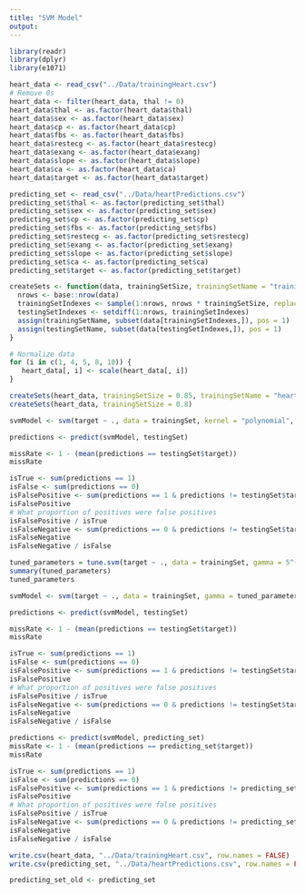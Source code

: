 ---
title: "SVM Model"
output: 
---

```{r include=FALSE}
library(readr)
library(dplyr)
library(e1071)
```

```{r}
heart_data <- read_csv("../Data/trainingHeart.csv")
# Remove 0s
heart_data <- filter(heart_data, thal != 0)
heart_data$thal <- as.factor(heart_data$thal)
heart_data$sex <- as.factor(heart_data$sex)
heart_data$cp <- as.factor(heart_data$cp)
heart_data$fbs <- as.factor(heart_data$fbs)
heart_data$restecg <- as.factor(heart_data$restecg)
heart_data$exang <- as.factor(heart_data$exang)
heart_data$slope <- as.factor(heart_data$slope)
heart_data$ca <- as.factor(heart_data$ca)
heart_data$target <- as.factor(heart_data$target)

predicting_set <- read_csv("../Data/heartPredictions.csv")
predicting_set$thal <- as.factor(predicting_set$thal)
predicting_set$sex <- as.factor(predicting_set$sex)
predicting_set$cp <- as.factor(predicting_set$cp)
predicting_set$fbs <- as.factor(predicting_set$fbs)
predicting_set$restecg <- as.factor(predicting_set$restecg)
predicting_set$exang <- as.factor(predicting_set$exang)
predicting_set$slope <- as.factor(predicting_set$slope)
predicting_set$ca <- as.factor(predicting_set$ca)
predicting_set$target <- as.factor(predicting_set$target)
```

```{r}
createSets <- function(data, trainingSetSize, trainingSetName = "trainingSet", testingSetName = "testingSet") {
  nrows <- base::nrow(data)
  trainingSetIndexes <- sample(1:nrows, nrows * trainingSetSize, replace = FALSE)
  testingSetIndexes <- setdiff(1:nrows, trainingSetIndexes)
  assign(trainingSetName, subset(data[trainingSetIndexes,]), pos = 1)
  assign(testingSetName, subset(data[testingSetIndexes,]), pos = 1)
}
```

```{r}
# Normalize data
for (i in c(1, 4, 5, 8, 10)) {
   heart_data[, i] <- scale(heart_data[, i])
}
```

```{r}
createSets(heart_data, trainingSetSize = 0.85, trainingSetName = "heart_data", testingSetName = "predicting_set")
createSets(heart_data, trainingSetSize = 0.8)
```

```{r}
svmModel <- svm(target ~ ., data = trainingSet, kernel = "polynomial", cost = 50)
```

```{r}
predictions <- predict(svmModel, testingSet)
```

```{r}
missRate <- 1 - (mean(predictions == testingSet$target))
missRate
```

```{r}
isTrue <- sum(predictions == 1)
isFalse <- sum(predictions == 0)
isFalsePositive <- sum(predictions == 1 & predictions != testingSet$target)
isFalsePositive
# What proportion of positives were false positives
isFalsePositive / isTrue
isFalseNegative <- sum(predictions == 0 & predictions != testingSet$target)
isFalseNegative
isFalseNegative / isFalse
```

```{r}
tuned_parameters = tune.svm(target ~ ., data = trainingSet, gamma = 5^(-1:2), cost = 5^(-1:3))
summary(tuned_parameters)
tuned_parameters
```

```{r}
svmModel <- svm(target ~ ., data = trainingSet, gamma = tuned_parameters$best.parameters$gamma, cost = tuned_parameters$best.parameters$cost)
```

```{r}
predictions <- predict(svmModel, testingSet)
```

```{r}
missRate <- 1 - (mean(predictions == testingSet$target))
missRate
```

```{r}
isTrue <- sum(predictions == 1)
isFalse <- sum(predictions == 0)
isFalsePositive <- sum(predictions == 1 & predictions != testingSet$target)
isFalsePositive
# What proportion of positives were false positives
isFalsePositive / isTrue
isFalseNegative <- sum(predictions == 0 & predictions != testingSet$target)
isFalseNegative
isFalseNegative / isFalse
```

```{r}
predictions <- predict(svmModel, predicting_set)
missRate <- 1 - (mean(predictions == predicting_set$target))
missRate

isTrue <- sum(predictions == 1)
isFalse <- sum(predictions == 0)
isFalsePositive <- sum(predictions == 1 & predictions != predicting_set$target)
isFalsePositive
# What proportion of positives were false positives
isFalsePositive / isTrue
isFalseNegative <- sum(predictions == 0 & predictions != predicting_set$target)
isFalseNegative
isFalseNegative / isFalse
```

```{r}
write.csv(heart_data, "../Data/trainingHeart.csv", row.names = FALSE)
write.csv(predicting_set, "../Data/heartPredictions.csv", row.names = FALSE)
```

```{r}
predicting_set_old <- predicting_set
```

